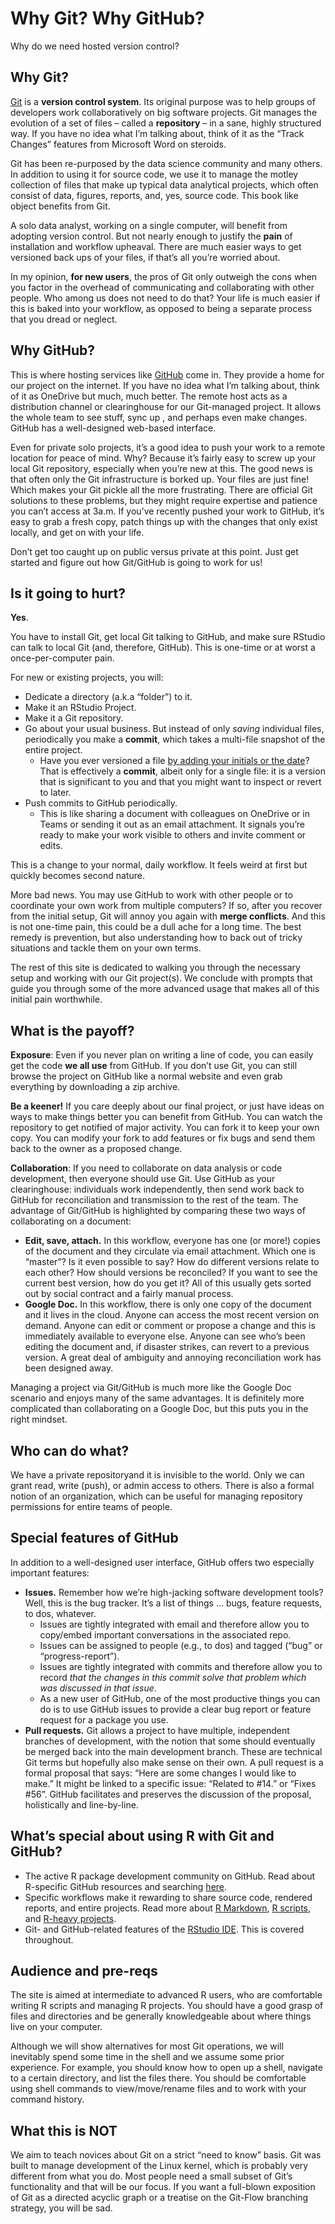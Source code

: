 # Why Git? Why GitHub? {#big-picture}

Why do we need hosted version control?

## Why Git?

[Git](http://git-scm.com) is a __version control system__. Its original purpose
was to help groups of developers work collaboratively on big software projects.
Git manages the evolution of a set of files -- called a __repository__ -- in a
sane, highly structured way. If you have no idea what I'm talking about, think
of it as the "Track Changes" features from Microsoft Word on steroids.

Git has been re-purposed by the data science community and many others. In
addition to using it for source code, we use it to manage the motley collection
of files that make up typical data analytical projects, which often consist of
data, figures, reports, and, yes, source code.  This book like object benefits
from Git.

A solo data analyst, working on a single computer, will benefit from adopting
version control. But not nearly enough to justify the __pain__ of installation
and workflow upheaval. There are much easier ways to get versioned back ups of
your files, if that's all you're worried about.

In my opinion, **for new users**, the pros of Git only outweigh the cons when
you factor in the overhead of communicating and collaborating with other people.
Who among us does not need to do that? Your life is much easier if this is baked
into your workflow, as opposed to being a separate process that you dread or
neglect.

## Why GitHub?

This is where hosting services like [GitHub](https://github.com) come in. They
provide a home for our project on the internet. If you have no idea what I'm
talking about, think of it as OneDrive but much, much better. The remote host
acts as a distribution channel or clearinghouse for our Git-managed project. It
allows the whole team to see stuff, sync up , and perhaps even make changes.
GitHub has a well-designed web-based interface.

Even for private solo projects, it's a good idea to push your work to a remote
location for peace of mind. Why? Because it's fairly easy to screw up your local
Git repository, especially when you're new at this. The good news is that often
only the Git infrastructure is borked up. Your files are just fine! Which makes
your Git pickle all the more frustrating. There are official Git solutions to
these problems, but they might require expertise and patience you can't access
at 3a.m. If you've recently pushed your work to GitHub, it's easy to grab a
fresh copy, patch things up with the changes that only exist locally, and get on
with your life.

Don't get too caught up on public versus private at this point. Just get started
and figure out how Git/GitHub is going to work for us!

## Is it going to hurt?

**Yes**.

You have to install Git, get local Git talking to GitHub, and make sure RStudio
can talk to local Git (and, therefore, GitHub). This is one-time or at worst a
once-per-computer pain.

For new or existing projects, you will:

  * Dedicate a directory (a.k.a "folder") to it.
  * Make it an RStudio Project.
  * Make it a Git repository.
  * Go about your usual business. But instead of only *saving* individual files, periodically you make a **commit**, which takes a multi-file snapshot of the entire project.
    - Have you ever versioned a file 
      [by adding your initials or the date](http://www.phdcomics.com/comics/archive.php?comicid=1531)? That is
      effectively a **commit**, albeit only for a single file: it is a version
      that is significant to you and that you might want to inspect or revert to
      later.
  * Push commits to GitHub periodically.
    - This is like sharing a document with colleagues on OneDrive or in Teams or
      sending it out as an email attachment. It signals you're ready to make
      your work visible to others and invite comment or edits.
  
This is a change to your normal, daily workflow. It feels weird at first but
quickly becomes second nature.

More bad news. You may use GitHub to work with other people or to coordinate
your own work from multiple computers? If so, after you recover from the initial
setup, Git will annoy you again with **merge conflicts**. And this is not
one-time pain, this could be a dull ache for a long time. The best remedy is
prevention, but also understanding how to back out of tricky situations and
tackle them on your own terms.

The rest of this site is dedicated to walking you through the necessary setup
and working with our Git project(s). We conclude with prompts that guide you
through some of the more advanced usage that makes all of this initial pain
worthwhile.

## What is the payoff?

**Exposure**: Even if you never plan on writing a line of code, you can easily
get the code **we all use** from GitHub. If you don't use Git, you can still
browse the project on GitHub like a normal website and even grab everything by
downloading a zip archive.

**Be a keener!** If you care deeply about our final project, or just have ideas
on ways to make things better you can benefit from GitHub. You can watch the
repository to get notified of major activity. You can fork it to keep your own
copy. You can modify your fork to add features or fix bugs and send them back to
the owner as a proposed change.

**Collaboration**: If you need to collaborate on data analysis or code
development, then everyone should use Git. Use GitHub as your clearinghouse:
individuals work independently, then send work back to GitHub for reconciliation
and transmission to the rest of the team. The advantage of Git/GitHub is
highlighted by comparing these two ways of collaborating on a document:

  * **Edit, save, attach.** In this workflow, everyone has one (or more!) copies
    of the document and they circulate via email attachment. Which one is
    "master"? Is it even possible to say? How do different versions relate to
    each other? How should versions be reconciled? If you want to see the
    current best version, how do you get it? All of this usually gets sorted out
    by social contract and a fairly manual process.
  * **Google Doc.** In this workflow, there is only one copy of the document and
    it lives in the cloud. Anyone can access the most recent version on demand.
    Anyone can edit or comment or propose a change and this is immediately
    available to everyone else. Anyone can see who's been editing the document
    and, if disaster strikes, can revert to a previous version. A great deal of
    ambiguity and annoying reconciliation work has been designed away.

Managing a project via Git/GitHub is much more like the Google Doc scenario and
enjoys many of the same advantages. It is definitely more complicated than
collaborating on a Google Doc, but this puts you in the right mindset.

## Who can do what?

We have a private repositoryand it is invisible to the world. Only we can grant
read, write (push), or admin access to others. There is also a formal notion of
an organization, which can be useful for managing repository permissions for
entire teams of people.

## Special features of GitHub

In addition to a well-designed user interface, GitHub offers two especially
important features:

  * **Issues.** Remember how we're high-jacking software development tools? Well, this is the bug tracker. It's a list of things ... bugs, feature requests, to dos, whatever.
    - Issues are tightly integrated with email and therefore allow you to copy/embed important conversations in the associated repo.
    - Issues can be assigned to people (e.g., to dos) and tagged ("bug" or "progress-report").
    - Issues are tightly integrated with commits and therefore allow you to record *that the changes in this commit solve that problem which was discussed in that issue*.
    - As a new user of GitHub, one of the most productive things you can do is to use GitHub issues to provide a clear bug report or feature request for a package you use.
 * **Pull requests.** Git allows a project to have multiple, independent branches of development, with the notion that some should eventually be merged back into the main development branch. These are technical Git terms but hopefully also make sense on their own. A pull request is a formal proposal that says: "Here are some changes I would like to make." It might be linked to a specific issue: "Related to #14." or "Fixes #56". GitHub facilitates and preserves the discussion of the proposal, holistically and line-by-line.

## What's special about using R with Git and GitHub?

  * The active R package development community on GitHub. Read about R-specific GitHub resources and searching [here](#search).
  * Specific workflows make it rewarding to share source code, rendered reports, and entire projects. Read more about [R Markdown](#rmd-test-drive), [R scripts](#r-test-drive), and [R-heavy projects](#repo-browsability).
  * Git- and GitHub-related features of the [RStudio IDE](https://www.rstudio.com/products/rstudio-desktop/). This is covered throughout.

## Audience and pre-reqs

The site is aimed at intermediate to advanced R users, who are comfortable
writing R scripts and managing R projects. You should have a good grasp of files
and directories and be generally knowledgeable about where things live on your
computer.

Although we will show alternatives for most Git operations, we will inevitably
spend some time in the shell and we assume some prior experience. For example,
you should know how to open up a shell, navigate to a certain directory, and
list the files there. You should be comfortable using shell commands to
view/move/rename files and to work with your command history.

## What this is NOT

We aim to teach novices about Git on a strict "need to know" basis. Git was
built to manage development of the Linux kernel, which is probably very
different from what you do. Most people need a small subset of Git's
functionality and that will be our focus. If you want a full-blown exposition of
Git as a directed acyclic graph or a treatise on the Git-Flow branching
strategy, you will be sad.
